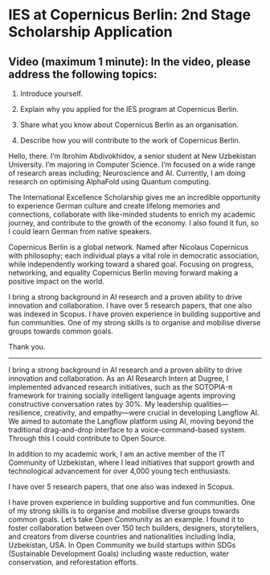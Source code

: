 # IES at Copernicus Berlin: 2nd Stage Scholarship Application

## Video (maximum 1 minute): In the video, please address the following topics:

1) Introduce yourself.

2) Explain why you applied for the IES program at Copernicus Berlin.

3) Share what you know about Copernicus Berlin as an organisation.

4) Describe how you will contribute to the work of Copernicus Berlin.


Hello, there. I’m Ibrohim Abdivokhidov, a senior student at New Uzbekistan University. I’m majoring in Computer Science. I’m focused on a wide range of research areas including; Neuroscience and AI. Currently, I am doing research on optimising AlphaFold using Quantum computing.

The International Excellence Scholarship gives me an incredible opportunity to experience German culture and create lifelong memories and connections, collaborate with like-minded students to enrich my academic journey, and contribute to the growth of the economy. I also found it fun, so I could learn German from native speakers.

Copernicus Berlin is a global network. Named after Nicolaus Copernicus with philosophy; each individual plays a vital role in democratic association, while independently working toward a shared goal. Focusing on progress, networking, and equality Copernicus Berlin moving forward making a positive impact on the world. 

I bring a strong background in AI research and a proven ability to drive innovation and collaboration. I have over 5 research papers, that one also was indexed in Scopus. I have proven experience in building supportive and fun communities. One of my strong skills is to organise and mobilise diverse groups towards common goals.

Thank you.

----

I bring a strong background in AI research and a proven ability to drive innovation and collaboration. As an AI Research Intern at Dugree, I implemented advanced research initiatives, such as the SOTOPIA-π framework for training socially intelligent language agents improving constructive conversation rates by 30%. My leadership qualities—resilience, creativity, and empathy—were crucial in developing Langflow AI. We aimed to automate the Langflow platform using AI, moving beyond the traditional drag-and-drop interface to a voice-command-based system. Through this I could contribute to Open Source.

In addition to my academic work, I am an active member of the IT Community of Uzbekistan, where I lead initiatives that support growth and technological advancement for over 4,000 young tech enthusiasts. 

I have over 5 research papers, that one also was indexed in Scopus.

I have proven experience in building supportive and fun communities. One of my strong skills is to organise and mobilise diverse groups towards common goals. Let’s take Open Community as an example. I found it to foster collaboration between over 150 tech builders, designers, storytellers, and creators from diverse countries and nationalities including India, Uzbekistan, USA. In Open Community we build startups within SDGs (Sustainable Development Goals) including waste reduction, water conservation, and reforestation efforts.

